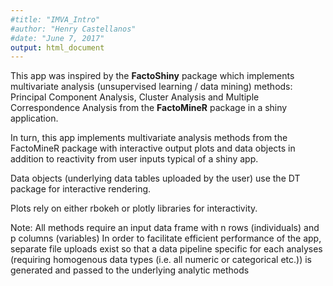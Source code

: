 ```yaml
---
#title: "IMVA_Intro"
#author: "Henry Castellanos"
#date: "June 7, 2017"
output: html_document
---
```



This app was inspired by the **FactoShiny** package which implements multivariate analysis (unsupervised learning / data mining) methods: Principal Component Analysis, Cluster Analysis and Multiple Correspondence Analysis from the **FactoMineR** package in a shiny application. 

In turn, this app implements multivariate analysis methods from the FactoMineR package with interactive output plots and data objects in addition to reactivity from user inputs typical of a shiny app.  

Data objects (underlying data tables uploaded by the user) use the DT package for interactive rendering. 

Plots rely on either rbokeh or plotly libraries for interactivity. 

Note: All methods require an input data frame with n rows (individuals) and p columns (variables)
In order to facilitate efficient performance of the app, separate file uploads exist so that a data pipeline specific for each analyses (requiring homogenous data types (i.e. all numeric or categorical etc.)) is generated and passed to the underlying analytic methods